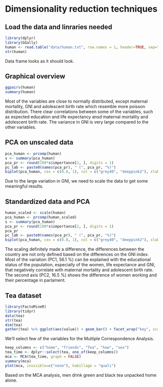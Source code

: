 # Dimensionality reduction techniques

## Load the data and linraries needed

```r
library(dplyr)
library(GGally)
human <- read.table("data/human.txt", row.names = 1, header=TRUE, sep="\t")
str(human)
```
Data frame looks as it should look.

## Graphical overview

```r
ggpairs(human)
summary(human)
```
Most of the variables are close to normally distributed, except maternal mortality, GNI and adolescent birth rate which resemble more poisson distribution. There clear correlations between some of the variables, such as expected education and life expectancy ansd maternal mortality and adolescent birth rate. The variance in GNI is very large compared to the other variables.

## PCA on unscaled data
```r
pca_human <- prcomp(human)
s <- summary(pca_human)
pca_pr <- round(100*s$importance[2, ], digits = 1)
pc_lab <- paste0(names(pca_pr), " (", pca_pr, "%)")
biplot(pca_human, cex = c(0.8, 1), col = c("grey40", "deeppink2"), xlab = pc_lab[1], ylab = pc_lab[2])
```
Due to the large variation in GNI, we need to scale the data to get some meaningful results.

## Standardized data and PCA
```r
human_scaled <- scale(human)
pca_human <- prcomp(human_scaled)
s <- summary(pca_human)
pca_pr <- round(100*s$importance[2, ], digits = 1)
pca_pr
pc_lab <- paste0(names(pca_pr), " (", pca_pr, "%)")
biplot(pca_human, cex = c(0.8, 1), col = c("grey40", "deeppink2"), xlab = pc_lab[1], ylab = pc_lab[2])
```
The scaling definitely made a difference, the differences between the country are not only defined based on the differences on the GNI index.  
Most of the variation (PC1, 56.1 %) can be explained with the educational status of the population, especially of the women, life expectance and GNI, that negatively correlate with  maternal mortality and adolescent birth rate. The second axis (PC2, 16.5 %) shows the difference of women working and their percentage in parlament.

## Tea dataset
```r
library(FactoMineR)
library(tidyr)
data(tea)
str(tea)
dim(tea)
gather(tea) %>% ggplot(aes(value)) + geom_bar() + facet_wrap("key", scales = "free") + theme(axis.text.x = element_text(angle = 45, hjust = 1, size = 8))

```
We'll select few of the variables for the Multiple Correspondence Analysis.
```r
keep_columns <- c("home", "friends", "Tea", "how", "sex")
tea_time <- dplyr::select(tea, one_of(keep_columns))
mca <- MCA(tea_time, graph = FALSE)
summary(mca)
plot(mca, invisible=c("none"), habillage = "quali")
```
Based on the MCA analysis, men drink green and black tea unpacked home alone.